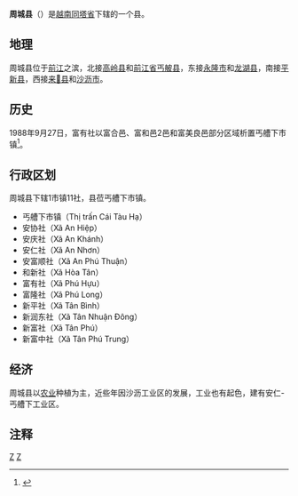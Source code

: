 {{Infobox Settlement
|name                   = 周城县
|settlement_type        = 县
|official_name          = 
|other_name             = 
|native_name            = {{lang|vi|Huyện Châu Thành}}
|nickname               = 
|motto                  = 
|image_skyline          = Khu chợ Cái Tàu Hạ.jpg
|imagesize              = 
|image_caption          = 丐艚下市镇市集
|image_flag             = 
|flag_size              = 
|image_seal             = 
|seal_size              = 
|image_shield           = 
|shield_size            = 
|image_blank_emblem     = 
|blank_emblem_size      = 
|image_map              = {{Infobox mapframe|frame-width=250|zoom=10}}
|mapsize                = 
|map_caption            = 
|image_map1             = 
|mapsize1               = 
|map_caption1           = 
|pushpin_map            = Vietnam
|pushpin_label_position = bottom
|pushpin_map_caption    = 
|pushpin_map1           = 
|pushpin_label_position1= 
|pushpin_map_caption1   = 
|subdivision_type       = 国家
|subdivision_name       = {{flag|Vietnam}}
|subdivision_type1      = [[越南行政区划|省]]
|subdivision_name1      = [[同塔省|同塔省]]
|subdivision_type2      = 行政区划
|subdivision_name2      = 1市镇11社
|subdivision_type3      = 
|subdivision_name3      = 
|seat_type              = 县莅
|seat                   = {{link-vi|丐艚下市镇|Cái Tàu Hạ}}
|government_type        = 
|leader_title           = 
|leader_name            = 
|leader_title1          = 
|leader_name1           = 
|established_title      = 
|established_date       = 
|area_magnitude         = 
|unit_pref              = 
|area_footnotes         = 
|area_total_km2         = 245.94
|area_land_km2          = 
|area_water_km2         = 
|area_water_percent     = 
|area_urban_km2         = 
|area_metro_km2         = 
|population_as_of       = 2019年
|population_footnotes   = 
|population_note        = 
|population_total       = 146812
|population_density_km2 = auto
|population_metro             = 
|population_density_metro_km2 = 
|population_urban             = 
|population_density_urban_km2 = 
|timezone               = [[越南标准时间|越南标准时间]]
|utc_offset             = +7
|elevation_footnotes    = 
|elevation_m            = 
|coor_type              = 
|coordinates            = 
|postal_code_type       = 
|postal_code            = 
|area_code              = 
|website                = [https://chauthanh.dongthap.gov.vn 周城县电子信息门户网站]
|footnotes              = 
}}
'''周城县'''（{{vie|v='''Huyện Châu Thành'''|hn=縣周城}}）是[[越南|越南]][[同塔省|同塔省]]下辖的一个县。

==地理==
周城县位于[[前江|前江]]之滨，北接[[高岭县|高岭县]]和[[前江省|前江省]][[丐𦨭县|丐𦨭县]]，东接[[永隆市|永隆市]]和[[龙湖县|龙湖县]]，南接[[平新县|平新县]]，西接[[来𡑵县|来𡑵县]]和[[沙沥市|沙沥市]]。

==历史==
1988年9月27日，富有社以富合邑、富和邑2邑和富美良邑部分区域析置丐艚下市镇<ref>{{Cite web |url=https://thuvienphapluat.vn/van-ban/Bo-may-hanh-chinh/Quyet-dinh-149-HDBT-phan-vach-lai-dia-gioi-hanh-chinh-mot-so-xa-thi-tran-cua-cac-huyen-Thanh-hung-Chau-thanh-va-Hong-ngu-tinh-Dong-Thap/37627/noi-dung.aspx |title=Quyết định 149-HĐBT năm 1988 về việc phân vạch lại địa giới hành chính một số xã, thị trấn của các huyện Thạnh hưng, Châu thành và Hồng ngự thuộc tỉnh Đồng tháp do Hội đồng Bộ trưởng ban hành |accessdate=2020-04-20 |archive-date=2018-07-14 |archive-url=https://web.archive.org/web/20180714164712/https://thuvienphapluat.vn/van-ban/Bo-may-hanh-chinh/Quyet-dinh-149-HDBT-phan-vach-lai-dia-gioi-hanh-chinh-mot-so-xa-thi-tran-cua-cac-huyen-Thanh-hung-Chau-thanh-va-Hong-ngu-tinh-Dong-Thap/37627/noi-dung.aspx |dead-url=no }}</ref>。

==行政区划==
周城县下辖1市镇11社，县莅丐艚下市镇。
*丐艚下市镇（Thị trấn Cái Tàu Hạ）
*安协社（Xã An Hiệp）
*安庆社（Xã An Khánh）
*安仁社（Xã An Nhơn）
*安富顺社（Xã An Phú Thuận）
*和新社（Xã Hòa Tân）
*富有社（Xã Phú Hựu）
*富隆社（Xã Phú Long）
*新平社（Xã Tân Bình）
*新润东社（Xã Tân Nhuận Đông）
*新富社（Xã Tân Phú）
*新富中社（Xã Tân Phú Trung）

==经济==
周城县以[[农业|农业]]种植为主，近些年因沙沥工业区的发展，工业也有起色，建有安仁-丐艚下工业区。

==注释==
{{reflist}}
{{同塔省行政区划}}
{{越南九龙江三角洲之县市镇区域划分}}

[[Category:越南县份|Z]]
[[Category:同塔省|Z]]